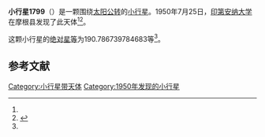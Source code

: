 {{Infobox planet
| bgcolour = #FFFFC0
| name = 1799 Koussevitzky
| symbol = 
| image = 
| caption = 
| discovery = yes
| discovery_ref = 
| discoverer = [[印第安纳大学|印第安纳大学]]
| discovery_site = [[摩根县|摩根县]] 
| discovered = 1950年7月25日
| designations = yes
| mp_name = 
| named_after = 
| alt_names = 1950 OE/ 1929 QD / 1974 CF1
| mp_category = [[主带小行星|主带小行星]]
| orbit_ref = <ref name="a">[http://ssd.jpl.nasa.gov/sbdb.cgi?sstr=1799 1799 Koussevitzky] {{Wayback|url=http://ssd.jpl.nasa.gov/sbdb.cgi?sstr=1799 |date=20201121111140 }}，小行星數據庫瀏覽器（JPL Small-Body Database Browser）－[[美国国家航空航天局|美国国家航空航天局]]喷气推进实验室</ref>
| epoch = 2456400.5 (2013年4月18日更新)
| aphelion = {{convert|3.393094588666286|AU|km|3|abbr=on|lk=out}}
| perihelion = {{convert|2.659748396751062|AU|km|3|abbr=on}}
| semimajor = {{convert|3.026421492708674|AU|km|3|abbr=on}}
| eccentricity = 0.121157313
| period = 1923.058721 [[日|日]]<br />5.27[[儒略年|儒略年]]
| avg_speed = 
| inclination = 11.51219107217907
| asc_node = 156.7634488779619
| mean_anomaly = 
| arg_peri = 190.786739784683
| satellites = 
| physical_characteristics = yes
| dimensions = 
| mass = 
| density = 
| surface_grav = 
| escape_velocity = 
| sidereal_day = 
| axial_tilt = 
| pole_ecliptic_lat = 
| pole_ecliptic_lon = 
| albedo = 
| temperatures= 
| temp_name1 = 
| mean_temp_1 = 
| max_temp_1 = 
| temp_name2 = 
| max_temp_2 = 
| spectral_type = 
| abs_magnitude = 190.786739784683
}}

'''小行星1799'''（{{lang-en|1799 Koussevitzky}}）是一颗围绕[[太阳|太阳]][[公转|公转]]的[[小行星|小行星]]。1950年7月25日，[[印第安纳大学|印第安纳大学]]在摩根县发现了此天体<ref name="a" /><ref>{{cite news|title=小行星列表|url=http://cfa-www.harvard.edu/iau/lists/NumberedMPs.txt|accessdate=2013-07-08|newspaper=哈佛大学|archive-date=2008-05-17|archive-url=https://web.archive.org/web/20080517010638/http://cfa-www.harvard.edu/iau/lists/NumberedMPs.txt|dead-url=no}}</ref>。

这颗小行星的[[绝对星等|绝对星等]]为190.786739784683等<ref name="a" />。

==参考文献==
{{reflist}}
{{Minor Planet Number|[[小行星1798|小行星1798]]|[[小行星1800|小行星1800]]}}

{{小天体}}

[[Category:小行星带天体|Category:小行星带天体]]
[[Category:1950年发现的小行星|Category:1950年发现的小行星]]

{{asteroid-stub}}